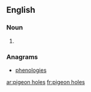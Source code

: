 ==English==

===Noun===
{{head|en}}

# {{plural of|pigeon hole}}

===Anagrams===
* [[phenologies#English|phenologies]]

[[ar:pigeon holes]]
[[fr:pigeon holes]]